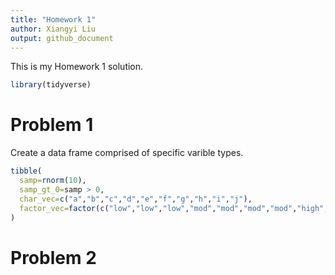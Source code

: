```yaml
---
title: "Homework 1"
author: Xiangyi Liu
output: github_document
---
```


This is my Homework 1 solution. 

```r
library(tidyverse)
```

# Problem 1
Create a data frame comprised of specific varible types.

```r
tibble(
  samp=rnorm(10),
  samp_gt_0=samp > 0,
  char_vec=c("a","b","c","d","e","f","g","h","i","j"),
  factor_vec=factor(c("low","low","low","mod","mod","mod","mod","high","high","high"))
)
```


# Problem 2

